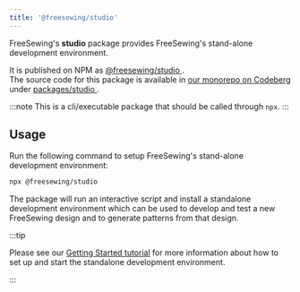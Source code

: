 ```yaml
---
title: '@freesewing/studio'
---
```


FreeSewing's **studio** package provides FreeSewing's stand-alone
development environment.

It is published on NPM as [@freesewing/studio
](https://www.npmjs.com/package/@freesewing/studio).\
The source code for this package is available in [our monorepo on Codeberg
](https://codeberg.org/freesewing/freesewing) under [packages/studio
](https://codeberg.org/freesewing/freesewing/src/branch/develop/packages/studio).

:::note
This is a cli/executable package that should be called through `npx`.
:::

## Usage

Run the following command to setup FreeSewing's stand-alone development
environment:

```sh
npx @freesewing/studio
```

The package will run an interactive script and install a standalone
development environment which can be used to develop and test a new
FreeSewing design and to generate patterns from that design.

:::tip

Please see our
[Getting Started tutorial](/tutorials/getting-started-linux/dev-setup#stand-alone-development)
for more information about how to set up and start the standalone
development environment.

:::

[1]: https://www.npmjs.com/package/@freesewing/new-design
